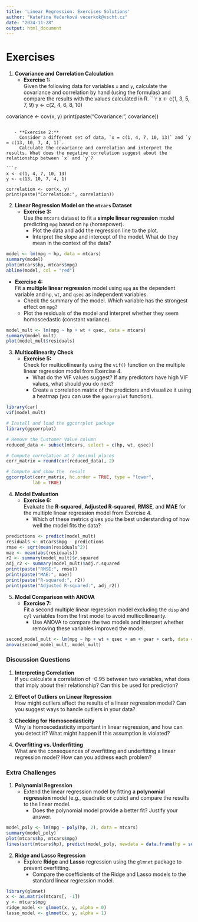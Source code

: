 ```yaml
---
title: 'Linear Regression: Exercises Solutions'
author: "Kateřina Večerková vecerkok@vscht.cz"
date: "2024-11-28"
output: html_document
---
```


# Exercises

1. **Covariance and Correlation Calculation**
   - **Exercise 1:**  
     Given the following data for variables `x` and `y`, calculate the covariance and correlation by hand (using the formulas) and compare the results with the values calculated in R.
```r
x <- c(1, 3, 5, 7, 9)
y <- c(2, 4, 6, 8, 10)

covariance <- cov(x, y)
print(paste("Covariance:", covariance))
```
   
   - **Exercise 2:**  
     Consider a different set of data, `x = c(1, 4, 7, 10, 13)` and `y = c(13, 10, 7, 4, 1)`.  
     Calculate the covariance and correlation and interpret the results. What does the negative correlation suggest about the relationship between `x` and `y`?

```r
x <- c(1, 4, 7, 10, 13)
y <- c(13, 10, 7, 4, 1)

correlation <- cor(x, y)
print(paste("Correlation:", correlation))
```

2. **Linear Regression Model on the `mtcars` Dataset**
   - **Exercise 3:**  
     Use the `mtcars` dataset to fit a **simple linear regression** model predicting `mpg` based on `hp` (horsepower).  
     - Plot the data and add the regression line to the plot.
     - Interpret the slope and intercept of the model. What do they mean in the context of the data?

```r
model <- lm(mpg ~ hp, data = mtcars)
summary(model)
plot(mtcars$hp, mtcars$mpg)
abline(model, col = "red")
```

   - **Exercise 4:**  
     Fit a **multiple linear regression** model using `mpg` as the dependent variable and `hp`, `wt`, and `qsec` as independent variables.  
     - Check the summary of the model. Which variable has the strongest effect on `mpg`?  
     - Plot the residuals of the model and interpret whether they seem homoscedastic (constant variance).

```r
model_mult <- lm(mpg ~ hp + wt + qsec, data = mtcars)
summary(model_mult)
plot(model_mult$residuals)
```

3. **Multicollinearity Check**
   - **Exercise 5:**  
     Check for multicollinearity using the `vif()` function on the multiple linear regression model from Exercise 4.  
     - What do the VIF values suggest? If any predictors have high VIF values, what should you do next? 
     - Create a correlation matrix of the predictors and visualize it using a heatmap (you can use the `ggcorrplot` function).
   
```r
library(car)
vif(model_mult)
```

```r
# Install and load the ggcorrplot package
library(ggcorrplot)

# Remove the Customer Value column
reduced_data <- subset(mtcars, select = c(hp, wt, qsec))

# Compute correlation at 2 decimal places
corr_matrix = round(cor(reduced_data), 2)

# Compute and show the  result
ggcorrplot(corr_matrix, hc.order = TRUE, type = "lower",
          lab = TRUE)
```

4. **Model Evaluation**
   - **Exercise 6:**  
     Evaluate the **R-squared**, **Adjusted R-squared**, **RMSE**, and **MAE** for the multiple linear regression model from Exercise 4.  
     - Which of these metrics gives you the best understanding of how well the model fits the data?

```r
predictions <- predict(model_mult)
residuals <- mtcars$mpg - predictions
rmse <- sqrt(mean(residuals^2))
mae <- mean(abs(residuals))
r2 <- summary(model_mult)$r.squared
adj_r2 <- summary(model_mult)$adj.r.squared
print(paste("RMSE:", rmse))
print(paste("MAE:", mae))
print(paste("R-squared:", r2))
print(paste("Adjusted R-squared:", adj_r2))
```

5. **Model Comparison with ANOVA**
   - **Exercise 7:**  
     Fit a second multiple linear regression model excluding the `disp` and `cyl` variables from the first model to avoid multicollinearity.  
     - Use ANOVA to compare the two models and interpret whether removing these variables improved the model.
   
```r
second_model_mult <- lm(mpg ~ hp + wt + qsec + am + gear + carb, data = mtcars)
anova(second_model_mult, model_mult)
```

### Discussion Questions

1. **Interpreting Correlation**  
   If you calculate a correlation of -0.95 between two variables, what does that imply about their relationship? Can this be used for prediction?

2. **Effect of Outliers on Linear Regression**  
   How might outliers affect the results of a linear regression model? Can you suggest ways to handle outliers in your data?

3. **Checking for Homoscedasticity**  
   Why is homoscedasticity important in linear regression, and how can you detect it? What might happen if this assumption is violated?

4. **Overfitting vs. Underfitting**  
   What are the consequences of overfitting and underfitting a linear regression model? How can you address each problem?

### Extra Challenges

1. **Polynomial Regression**
   - Extend the linear regression model by fitting a **polynomial regression** model (e.g., quadratic or cubic) and compare the results to the linear model.  
     - Does the polynomial model provide a better fit? Justify your answer.

```r
model_poly <- lm(mpg ~ poly(hp, 2), data = mtcars)
summary(model_poly)
plot(mtcars$hp, mtcars$mpg)
lines(sort(mtcars$hp), predict(model_poly, newdata = data.frame(hp = sort(mtcars$hp))), col = "blue")
```

2. **Ridge and Lasso Regression**
   - Explore **Ridge** and **Lasso** regression using the `glmnet` package to prevent overfitting.  
     - Compare the coefficients of the Ridge and Lasso models to the standard linear regression model.

```r
library(glmnet)
x <- as.matrix(mtcars[, -1])
y <- mtcars$mpg
ridge_model <- glmnet(x, y, alpha = 0)
lasso_model <- glmnet(x, y, alpha = 1)
```
